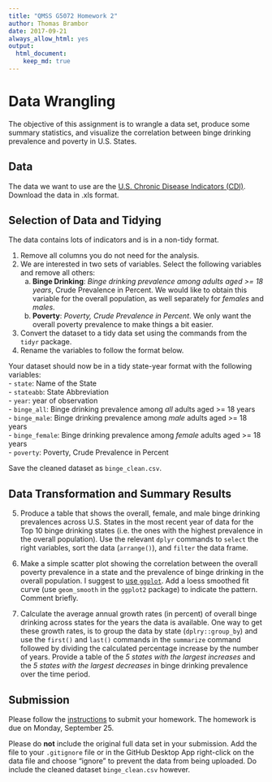 ```yaml
---
title: "QMSS G5072 Homework 2"
author: Thomas Brambor
date: 2017-09-21
always_allow_html: yes
output: 
  html_document:
    keep_md: true
---
```


Data Wrangling
============================

The objective of this assignment is to wrangle a data set, produce some summary statistics, and visualize the correlation between binge drinking prevalence and poverty in U.S. States. 

## Data

The data we want to use are the [U.S. Chronic Disease Indicators (CDI)](https://catalog.data.gov/dataset/u-s-chronic-disease-indicators-cdi-e50c9). Download the data in .xls format.

## Selection of Data and Tidying

The data contains lots of indicators and is in a non-tidy format. 

1. Remove all columns you do not need for the analysis. 
2. We are interested in two sets of variables. Select the following variables and remove all others:
    a) **Binge Drinking**:
    _Binge drinking prevalence among adults aged >= 18 years_, Crude Prevalence in Percent. 
    We would like to obtain this variable for the overall population, as well separately for _females_ and _males_.
    b) **Poverty**:
    _Poverty, Crude Prevalence in Percent_. We only want the overall poverty prevalence to make things a bit easier.
3. Convert the dataset to a tidy data set using the commands from the `tidyr` package.
4. Rename the variables to follow the format below.

Your dataset should now be in a tidy state-year format with the following variables:  
  - `state`: Name of the State  
  - `stateabb`: State Abbreviation  
  - `year`: year of observation  
  - `binge_all`: Binge drinking prevalence among _all_ adults aged >= 18 years  
  - `binge_male`: Binge drinking prevalence among _male_ adults aged >= 18 years  
  - `binge_female`: Binge drinking prevalence among _female_ adults aged >= 18 years  
  - `poverty`: Poverty, Crude Prevalence in Percent  
  
Save the cleaned dataset as `binge_clean.csv`.

## Data Transformation and Summary Results

5. Produce a table that shows the overall, female, and male binge drinking prevalences across U.S. States in the most recent year of data for the Top 10 binge drinking states (i.e. the ones with the highest prevalence in the overall population). Use the relevant `dplyr` commands to `select` the right variables, sort the data (`arrange()`), and `filter` the data frame.

6. Make a simple scatter plot showing the correlation between the overall poverty prevalence in a state and the prevalence of binge drinking in the overall population. I suggest to [use `ggplot`](http://www.cookbook-r.com/Graphs/Scatterplots_(ggplot2)/). Add a loess smoothed fit curve (use `geom_smooth` in the `ggplot2` package) to indicate the pattern. Comment briefly.

7. Calculate the average annual growth rates (in percent) of overall binge drinking across states for the years the data is available. One way to get these growth rates, is to group the data by state (`dplry::group_by`) and use the `first()` and `last()` commands in the `summarize` command followed by dividing the calculated percentage increase by the number of years. Provide a table of the _5 states with the largest increases_ and the _5 states with the largest decreases_ in binge drinking prevalence over the time period. 

## Submission

Please follow the [instructions](/Exercises/homework_submission_instructions.md) to submit your homework. The homework is due on Monday, September 25.

Please do **not** include the original full data set in your submission. Add the file to your `.gitignore` file or in the GitHub Desktop App right-click on the data file and choose "ignore" to prevent the data from being uploaded. Do include the cleaned dataset `binge_clean.csv` however.
